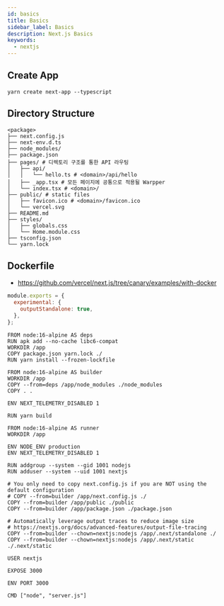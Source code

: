 ```yaml
---
id: basics
title: Basics
sidebar_label: Basics
description: Next.js Basics
keywords:
  - nextjs
---
```


## Create App

```shell
yarn create next-app --typescript
```

## Directory Structure

```shell
<package>
├── next.config.js
├── next-env.d.ts
├── node_modules/
├── package.json
├── pages/ # 디렉토리 구조를 통한 API 라우팅
│   ├── api/
│   │   └── hello.ts # <domain>/api/hello
│   ├── _app.tsx # 모든 페이지에 공통으로 적용될 Warpper
│   └── index.tsx # <domain>/
├── public/ # static files
│   ├── favicon.ico # <domain>/favicon.ico
│   └── vercel.svg
├── README.md
├── styles/
│   ├── globals.css
│   └── Home.module.css
├── tsconfig.json
└── yarn.lock
```

## Dockerfile

- https://github.com/vercel/next.js/tree/canary/examples/with-docker

```js title="next.config.js"
module.exports = {
  experimental: {
    outputStandalone: true,
  },
};
```

```docker
FROM node:16-alpine AS deps
RUN apk add --no-cache libc6-compat
WORKDIR /app
COPY package.json yarn.lock ./
RUN yarn install --frozen-lockfile

FROM node:16-alpine AS builder
WORKDIR /app
COPY --from=deps /app/node_modules ./node_modules
COPY . .

ENV NEXT_TELEMETRY_DISABLED 1

RUN yarn build

FROM node:16-alpine AS runner
WORKDIR /app

ENV NODE_ENV production
ENV NEXT_TELEMETRY_DISABLED 1

RUN addgroup --system --gid 1001 nodejs
RUN adduser --system --uid 1001 nextjs

# You only need to copy next.config.js if you are NOT using the default configuration
# COPY --from=builder /app/next.config.js ./
COPY --from=builder /app/public ./public
COPY --from=builder /app/package.json ./package.json

# Automatically leverage output traces to reduce image size
# https://nextjs.org/docs/advanced-features/output-file-tracing
COPY --from=builder --chown=nextjs:nodejs /app/.next/standalone ./
COPY --from=builder --chown=nextjs:nodejs /app/.next/static ./.next/static

USER nextjs

EXPOSE 3000

ENV PORT 3000

CMD ["node", "server.js"]
```
